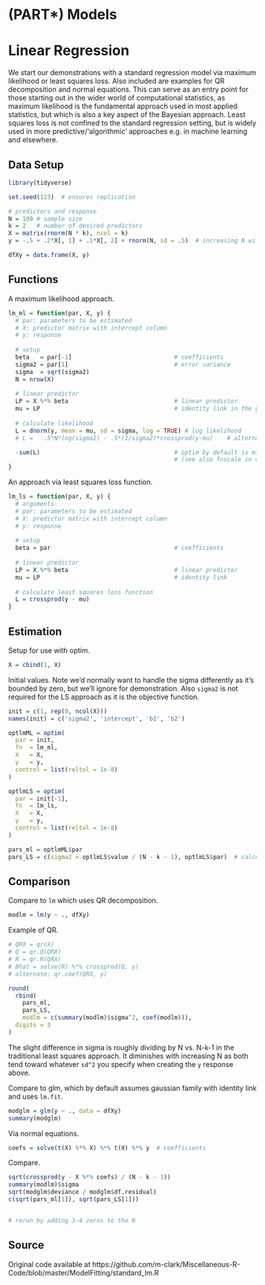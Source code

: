 # (PART\*)  Models {-}



# Linear Regression

We start our demonstrations with a standard regression model via maximum
likelihood or least squares loss. Also included are examples for QR
decomposition and normal equations. This can serve as an entry point for those
starting out in the wider world of computational statistics, as maximum
likelihood is the fundamental approach used in most applied statistics, but
which is also a key aspect of the Bayesian approach. Least squares loss is not
confined to the standard regression setting, but is widely used in more
predictive/'algorithmic' approaches e.g. in machine learning and elsewhere.


## Data Setup

```r
library(tidyverse)

set.seed(123)  # ensures replication

# predictors and response
N = 100 # sample size
k = 2   # number of desired predictors
X = matrix(rnorm(N * k), ncol = k)  
y = -.5 + .2*X[, 1] + .1*X[, 2] + rnorm(N, sd = .5)  # increasing N will get estimated values closer to these

dfXy = data.frame(X, y)
```


## Functions 

A maximum likelihood approach.

```r
lm_ml = function(par, X, y) {
  # par: parameters to be estimated
  # X: predictor matrix with intercept column
  # y: response
  
  # setup
  beta   = par[-1]                             # coefficients
  sigma2 = par[1]                              # error variance
  sigma  = sqrt(sigma2)
  N = nrow(X)
  
  # linear predictor
  LP = X %*% beta                              # linear predictor
  mu = LP                                      # identity link in the glm sense
  
  # calculate likelihood
  L = dnorm(y, mean = mu, sd = sigma, log = TRUE) # log likelihood
  # L =  -.5*N*log(sigma2) - .5*(1/sigma2)*crossprod(y-mu)    # alternate log likelihood form

  -sum(L)                                      # optim by default is minimization, and we want to maximize the likelihood 
                                               # (see also fnscale in optim.control)
}
```



An approach via least squares loss function.


```r
lm_ls = function(par, X, y) {
  # arguments- 
  # par: parameters to be estimated
  # X: predictor matrix with intercept column
  # y: response
  
  # setup
  beta = par                                   # coefficients
  
  # linear predictor
  LP = X %*% beta                              # linear predictor
  mu = LP                                      # identity link
  
  # calculate least squares loss function
  L = crossprod(y - mu)
}
```


## Estimation

Setup for use with <span class="func" style = "">optim</span>.


```r
X = cbind(1, X)
```

Initial values. Note we'd normally want to handle the sigma differently as it's
bounded by zero, but we'll ignore for demonstration.  Also `sigma2` is not
required for the LS approach as it is the objective function.

```r
init = c(1, rep(0, ncol(X)))
names(init) = c('sigma2', 'intercept', 'b1', 'b2')

optlmML = optim(
  par = init,
  fn  = lm_ml,
  X   = X,
  y   = y,
  control = list(reltol = 1e-8)
)

optlmLS = optim(
  par = init[-1],
  fn  = lm_ls,
  X   = X,
  y   = y,
  control = list(reltol = 1e-8)
)

pars_ml = optlmML$par
pars_LS = c(sigma2 = optlmLS$value / (N - k - 1), optlmLS$par)  # calculate sigma2 and add

```

##  Comparison
 
Compare to `lm` which uses QR decomposition.

```r
modlm = lm(y ~ ., dfXy)
```


Example of QR.

```r
# QRX = qr(X)
# Q = qr.Q(QRX)
# R = qr.R(QRX)
# Bhat = solve(R) %*% crossprod(Q, y)
# alternate: qr.coef(QRX, y)
```

```r
round(
  rbind(
    pars_ml,
    pars_LS,
    modlm = c(summary(modlm)$sigma^2, coef(modlm))), 
  digits = 3
)
```


The slight difference in sigma is roughly dividing by N vs. N-k-1 in the
traditional least squares approach. It diminishes with increasing N as both tend
toward whatever `sd^2` you specify when creating the `y` response above.

Compare to <span class="func" style = "">glm</span>, which by default assumes gaussian family with identity link
and uses `lm.fit`.

```r
modglm = glm(y ~ ., data = dfXy)
summary(modglm)
```

Via normal equations.

```r
coefs = solve(t(X) %*% X) %*% t(X) %*% y  # coefficients
```


Compare.

```r
sqrt(crossprod(y - X %*% coefs) / (N - k - 1))
summary(modlm)$sigma
sqrt(modglm$deviance / modglm$df.residual) 
c(sqrt(pars_ml[1]), sqrt(pars_LS[1]))


# rerun by adding 3-4 zeros to the N
```

## Source

Original code available at https://github.com/m-clark/Miscellaneous-R-Code/blob/master/ModelFitting/standard_lm.R
